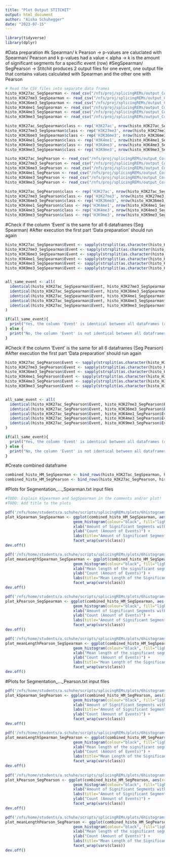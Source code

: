 ```yaml
---
title: "Plot Output STITCHIT"
output: html_document
author: "Aïsha Schuhegger"
date: "2023-07-15"
---
```


```r
library(tidyverse)
library(dplyr)
```


#Data preparation
#k Spearman/ k Pearson -> p-values are caluclated with Spearman/ Pearson and k p-values had a value < alpha -> k is the amount of significant segments for a specific event (row) 
#SegSpearman/ SegPearson -> Stitchit produces 2 output files for one event, one output file that contains values calculated with Spearman and the other one with Pearson
```r
# Read the CSV files into separate data frames
histo_H3K27ac_SegSpearman <- read_csv("/nfs/proj/splicingREMs/output_Correlation/histo_H3K27ac_SegSpearman.csv")
histo_H3K27me3_SegSpearman <- read_csv("/nfs/proj/splicingREMs/output_Correlation/histo_H3K27me3_SegSpearman.csv")
histo_H3K36me3_SegSpearman <- read_csv("/nfs/proj/splicingREMs/output_Correlation/histo_H3K36me3_SegSpearman.csv")
histo_H3K4me1_SegSpearman <- read_csv("/nfs/proj/splicingREMs/output_Correlation/histo_H3K4me1_SegSpearman.csv")
histo_H3K4me3_SegSpearman <- read_csv("/nfs/proj/splicingREMs/output_Correlation/histo_H3K4me3_SegSpearman.csv")
histo_H3K9me3_SegSpearman <- read_csv("/nfs/proj/splicingREMs/output_Correlation/histo_H3K9me3_SegSpearman.csv")

histo_H3K27ac_SegSpearman$class <- rep('H3K27ac', nrow(histo_H3K27ac_SegSpearman))
histo_H3K27me3_SegSpearman$class <- rep('H3K27me3', nrow(histo_H3K27me3_SegSpearman))
histo_H3K36me3_SegSpearman$class <- rep('H3K36me3', nrow(histo_H3K36me3_SegSpearman))
histo_H3K4me1_SegSpearman$class <- rep('H3K4me1', nrow(histo_H3K4me1_SegSpearman))
histo_H3K4me3_SegSpearman$class <- rep('H3K4me3', nrow(histo_H3K4me3_SegSpearman))
histo_H3K9me3_SegSpearman$class <- rep('H3K9me3', nrow(histo_H3K9me3_SegSpearman))
```


```r
histo_H3K27ac_SegPearson <- read_csv("/nfs/proj/splicingREMs/output_Correlation/histo_H3K27ac_SegPearson.csv")
histo_H3K27me3_SegPearson <- read_csv("/nfs/proj/splicingREMs/output_Correlation/histo_H3K27me3_SegPearson.csv")
histo_H3K36me3_SegPearson <- read_csv("/nfs/proj/splicingREMs/output_Correlation/histo_H3K36me3_SegPearson.csv")
histo_H3K4me1_SegPearson <- read_csv("/nfs/proj/splicingREMs/output_Correlation/histo_H3K4me1_SegPearson.csv")
histo_H3K4me3_SegPearson <- read_csv("/nfs/proj/splicingREMs/output_Correlation/histo_H3K4me3_SegPearson.csv")
histo_H3K9me3_SegPearson <- read_csv("/nfs/proj/splicingREMs/output_Correlation/histo_H3K9me3_SegPearson.csv")

histo_H3K27ac_SegPearson$class <- rep('H3K27ac', nrow(histo_H3K27ac_SegPearson))
histo_H3K27me3_SegPearson$class <- rep('H3K27me3', nrow(histo_H3K27me3_SegPearson))
histo_H3K36me3_SegPearson$class <- rep('H3K36me3', nrow(histo_H3K36me3_SegPearson))
histo_H3K4me1_SegPearson$class <- rep('H3K4me1', nrow(histo_H3K4me1_SegPearson))
histo_H3K4me3_SegPearson$class <- rep('H3K4me3', nrow(histo_H3K4me3_SegPearson))
histo_H3K9me3_SegPearson$class <- rep('H3K9me3', nrow(histo_H3K9me3_SegPearson))
```


#Check if the column 'Event' is the same for all 6 dataframes (Seg Spearman) 
#After execution the first part 'Data preparation' should run again
```r
histo_H3K27ac_SegSpearman$Event <- sapply(strsplit(as.character(histo_H3K27ac_SegSpearman$Event), "_H3"), `[`, 1)
histo_H3K27me3_SegSpearman$Event <- sapply(strsplit(as.character(histo_H3K27me3_SegSpearman$Event), "_H3"), `[`, 1)
histo_H3K36me3_SegSpearman$Event <- sapply(strsplit(as.character(histo_H3K36me3_SegSpearman$Event), "_H3"), `[`, 1)
histo_H3K4me1_SegSpearman$Event <- sapply(strsplit(as.character(histo_H3K4me1_SegSpearman$Event), "_H3"), `[`, 1)
histo_H3K4me3_SegSpearman$Event <- sapply(strsplit(as.character(histo_H3K4me3_SegSpearman$Event), "_H3"), `[`, 1)
histo_H3K9me3_SegSpearman$Event <- sapply(strsplit(as.character(histo_H3K9me3_SegSpearman$Event), "_H3"), `[`, 1)


all_same_event <- all(
  identical(histo_H3K27ac_SegSpearman$Event, histo_H3K27me3_SegSpearman$Event),
  identical(histo_H3K27ac_SegSpearman$Event, histo_H3K36me3_SegSpearman$Event),
  identical(histo_H3K27ac_SegSpearman$Event, histo_H3K4me1_SegSpearman$Event),
  identical(histo_H3K27ac_SegSpearman$Event, histo_H3K4me3_SegSpearman$Event),
  identical(histo_H3K27ac_SegSpearman$Event, histo_H3K9me3_SegSpearman$Event)
)

if(all_same_event){
  print("Yes, the column 'Event' is identical between all dataframes (regarding SegSpearman).")
} else {
  print("No, the column 'Event' is not identical between all dataframes (regarding SegSpearman).")
}
```

#Check if the column 'Event' is the same for all 6 dataframes (Seg Pearson) 
#After execution the first part 'Data preparation' should run again
```r
histo_H3K27ac_SegPearson$Event <- sapply(strsplit(as.character(histo_H3K27ac_SegPearson$Event), "_H3"), `[`, 1)
histo_H3K27me3_SegPearson$Event <- sapply(strsplit(as.character(histo_H3K27me3_SegPearson$Event), "_H3"), `[`, 1)
histo_H3K36me3_SegPearson$Event <- sapply(strsplit(as.character(histo_H3K36me3_SegPearson$Event), "_H3"), `[`, 1)
histo_H3K4me1_SegPearson$Event <- sapply(strsplit(as.character(histo_H3K4me1_SegPearson$Event), "_H3"), `[`, 1)
histo_H3K4me3_SegPearson$Event <- sapply(strsplit(as.character(histo_H3K4me3_SegPearson$Event), "_H3"), `[`, 1)
histo_H3K9me3_SegPearson$Event <- sapply(strsplit(as.character(histo_H3K9me3_SegPearson$Event), "_H3"), `[`, 1)


all_same_event <- all(
  identical(histo_H3K27ac_SegPearson$Event, histo_H3K27me3_SegPearson$Event),
  identical(histo_H3K27ac_SegPearson$Event, histo_H3K36me3_SegPearson$Event),
  identical(histo_H3K27ac_SegPearson$Event, histo_H3K4me1_SegPearson$Event),
  identical(histo_H3K27ac_SegPearson$Event, histo_H3K4me3_SegPearson$Event),
  identical(histo_H3K27ac_SegPearson$Event, histo_H3K9me3_SegPearson$Event)
)

if(all_same_event){
  print("Yes, the column 'Event' is identical between all dataframes (regarding SegPearson).")
} else {
  print("No, the column 'Event' is not identical between all dataframes (regarding SegPearson).")
}
```

#Create combined dataframe 
```r
combined_histo_HM_SegSpearman <- bind_rows(histo_H3K27ac_SegSpearman, histo_H3K27me3_SegSpearman, histo_H3K36me3_SegSpearman, histo_H3K4me1_SegSpearman, histo_H3K4me3_SegSpearman, histo_H3K9me3_SegSpearman)
combined_histo_HM_SegPearson <- bind_rows(histo_H3K27ac_SegPearson, histo_H3K27me3_SegPearson, histo_H3K36me3_SegPearson, histo_H3K4me1_SegPearson, histo_H3K4me3_SegPearson, histo_H3K9me3_SegPearson)
```

#Plots for Segmentation_..._Spearman.txt input files 
```r
#TODO: Explain kSpearman and SegSpearman in the comments and/or plot!
#TODO: Add title to the plots 

pdf('/nfs/home/students/a.schuhe/scripts/splicingREMs/plots/6histograms_kSpearman_SegSpearman.pdf')
plot_kSpearman_SegSpearman <- ggplot(combined_histo_HM_SegSpearman, aes(x=combined_histo_HM_SegSpearman$`k Spearman`)) + 
                              geom_histogram(colour="black", fill="lightblue") +
                              xlab("Amount of Significant Segments within an Event") +
                              ylab("Count (Amount of Events)") + 
                              labs(title="Amount of Significant Segments (p-value calculated with Spearman) & Segmentation_..._Spearman.txt files as input files") + 
                              facet_wrap(vars(class))
dev.off()

pdf('/nfs/home/students/a.schuhe/scripts/splicingREMs/plots/6histograms_meanLengthSpearman_SegSpearman.pdf')
plot_meanLengthSpearman_SegSpearman <- ggplot(combined_histo_HM_SegSpearman, aes(x=combined_histo_HM_SegSpearman$`mean significant segments length Spearman`)) + 
                              geom_histogram(colour="black", fill="lightblue") +
                              xlab("Mean length of the significant segments within an Event") +
                              ylab("Count (Amount of Events)") + 
                              labs(title="Mean Length of the Significant Segments (p-value calculated with Spearman) & Segmentation_..._Spearman.txt files a sinput files") + 
                              facet_wrap(vars(class))
dev.off()

pdf('/nfs/home/students/a.schuhe/scripts/splicingREMs/plots/6histograms_kPearson_SegSpearman.pdf')
plot_kPearson_SegSpearman <- ggplot(combined_histo_HM_SegSpearman, aes(x=combined_histo_HM_SegSpearman$`k Pearson`)) + 
                              geom_histogram(colour="black", fill="lightblue") +
                              xlab("Amount of Significant Segments within an Event") +
                              ylab("Count (Amount of Events)") + 
                              labs(title="Amount of Significant Segments (p-value calculated with Pearson) & Segmentation_..._Spearman.txt files as input files") + 
                              facet_wrap(vars(class))
dev.off()

pdf('/nfs/home/students/a.schuhe/scripts/splicingREMs/plots/6histograms_meanLengthPearson_SegSpearman.pdf')
plot_meanLengthPearson_SegSpearman <- ggplot(combined_histo_HM_SegSpearman, aes(x=combined_histo_HM_SegSpearman$`mean significant segments length Pearson`)) + 
                              geom_histogram(colour="black", fill="lightblue") +
                              xlab("Mean length of the significant segments within an Event") +
                              ylab("Count (Amount of Events)") + 
                              labs(title="Mean Length of the Significant Segments (p-value calculated with Pearson) & Segmentation_..._Spearman.txt files a sinput files") + 
                              facet_wrap(vars(class))
dev.off()
```


#Plots for Segmentation_..._Pearson.txt input files
```r
pdf('/nfs/home/students/a.schuhe/scripts/splicingREMs/plots/6histograms_kSpearman_SegPearson.pdf')
plot_kSpearman_SegPearson <- ggplot(combined_histo_HM_SegPearson, aes(x=combined_histo_HM_SegPearson$`k Spearman`)) + 
                              geom_histogram(colour="black", fill="lightpink") +
                              xlab("Amount of Significant Segments within an Event") +
                              labs(title="Amount of Significant Segments (p-value calculated with spearman) & Segmentation_..._Pearson.txt files as input files") +
                              ylab("Count (Amount of Events)") + 
                              facet_wrap(vars(class))
dev.off()

pdf('/nfs/home/students/a.schuhe/scripts/splicingREMs/plots/6histograms_meanLengthSpearman_SegPearson.pdf')
plot_meanLengthSpearman_SegPearson <- ggplot(combined_histo_HM_SegPearson, aes(x=combined_histo_HM_SegPearson$`mean significant segments length Spearman`)) + 
                              geom_histogram(colour="black", fill="lightpink") +
                              xlab("Mean length of the significant segments within an Event") +
                              ylab("Count (Amount of Events)") + 
                              labs(title="Mean Length of the Significant Segments (p-value calculated with Spearman) & Segmentation_..._Pearson.txt files a sinput files") +
                              facet_wrap(vars(class))
dev.off()
                              
pdf('/nfs/home/students/a.schuhe/scripts/splicingREMs/plots/6histograms_kPearson_SegPearson.pdf')
plot_kPearson_SegPearson <- ggplot(combined_histo_HM_SegPearson, aes(x=combined_histo_HM_SegPearson$`k Pearson`)) + 
                              geom_histogram(colour="black", fill="lightpink") +
                              xlab("Amount of Significant Segments within an Event") +
                              labs(title="Amount of Significant Segments (p-value calculated with Pearson) & Segmentation_..._Pearson.txt files as input files") +
                              ylab("Count (Amount of Events)") + 
                              facet_wrap(vars(class))
dev.off()

pdf('/nfs/home/students/a.schuhe/scripts/splicingREMs/plots/6histograms_meanLengthPearson_SegPearson.pdf')
plot_meanLengthPearson_SegPearson <- ggplot(combined_histo_HM_SegPearson, aes(x=combined_histo_HM_SegPearson$`mean significant segments length Pearson`)) + 
                              geom_histogram(colour="black", fill="lightpink") +
                              xlab("Mean length of the significant segments within an Event") +
                              ylab("Count (Amount of Events)") + 
                              labs(title="Mean Length of the Significant Segments (p-value calculated with Pearson) & Segmentation_..._Pearson.txt files a sinput files") + 
                              facet_wrap(vars(class))
dev.off()
```


